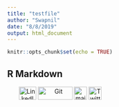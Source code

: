 ```yaml
---
title: "testfile"
author: "Swapnil"
date: "8/8/2019"
output: html_document
---
```


```r
knitr::opts_chunk$set(echo = TRUE)
```
<style>
  .col2 {
    columns: 2 300px;         /* number of columns and width in pixels*/
    -webkit-columns: 2 200px; /* chrome, safari */
    -moz-columns: 2 200px;    /* firefox */
  }
</style>

## R Markdown

<div class="col2">
<center>
<a href="https://www.linkedin.com/in/swapnilsp"><img src="images/Li.png"  style="width:40px; height:30px" title="LinkedIn" alt="LinkedIn"></a>
<a href="https://github.com/Swpnilsp"><img src="images/GitHub.png"  style="width:80px; height:30px" title="Git" alt="Git"></a>
<a href="mailto:patilss@mail.uc.edu"><img src="images/mail.png"  style="width:30px; height:30px" title="mail" alt="mail"></a>
<a href="https://twitter.com/SwpnilSP"><img src="images/twitter.png"  style="width:30px; height:30px" title="Twitter" alt="Twitter"></a>
</center>
<br>
</div>